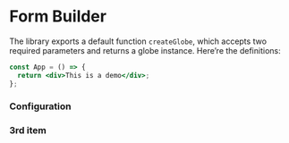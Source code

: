 # Form Builder

The library exports a default function `createGlobe`, which accepts two required parameters and returns a globe instance. Here’re the definitions:

```jsx filename="app.jsx"
const App = () => {
  return <div>This is a demo</div>;
};
```

### Configuration

### 3rd item
